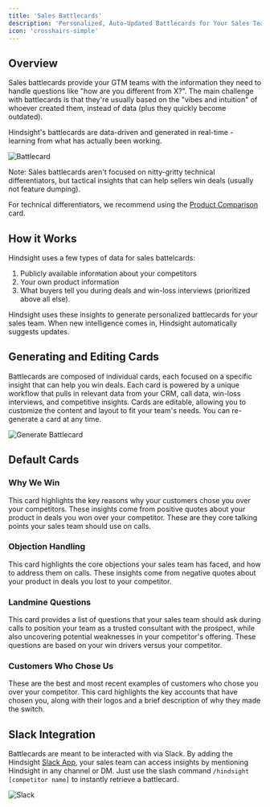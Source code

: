 ```yaml
---
title: 'Sales Battlecards'
description: 'Personalized, Auto-Updated Battlecards for Your Sales Team'
icon: 'crosshairs-simple'
---
```

## Overview
Sales battlecards provide your GTM teams with the information they need to handle questions like "how are you different from X?". 
The main challenge with battlecards is that they're usually based on the "vibes and intuition" of whoever created them, instead of data (plus they quickly become outdated).

Hindsight's battlecards are data-driven and generated in real-time - learning from what has actually been working.

<img alt="Battlecard" classname="block" src="/images/competitor-custom-prompt.png" />

Note: Sales battlecards aren't focused on nitty-gritty technical differentiators, but tactical insights that can help sellers win deals (usually not feature dumping).

For technical differentiators, we recommend using the [Product Comparison](https://docs.usehindsight.com/platform/feature-comparison) card.

## How it Works
Hindsight uses a few types of data for sales battelcards: 
1. Publicly available information about your competitors
2. Your own product information
3. What buyers tell you during deals and win-loss interviews (prioritized above all else).

Hindsight uses these insights to generate personalized battlecards for your sales team. When new intelligence comes in, Hindsight automatically suggests updates.

## Generating and Editing Cards
Battlecards are composed of individual cards, each focused on a specific insight that can help you win deals. Each card is powered by a unique workflow that pulls in relevant data from your CRM, call data, win-loss interviews, and competitive insights.
Cards are editable, allowing you to customize the content and layout to fit your team's needs. You can re-generate a card at any time.

<img alt="Generate Battlecard" classname="block" src="/images/battlecard-generate.png" />

## Default Cards
### Why We Win
This card highlights the key reasons why your customers chose you over your competitors. These insights come from positive quotes about your product in deals you won over your competitor.
These are they core talking points your sales team should use on calls.

### Objection Handling
This card highlights the core objections your sales team has faced, and how to address them on calls. These insights come from negative quotes about your product in deals you lost to your competitor.

### Landmine Questions
This card provides a list of questions that your sales team should ask during calls to position your team as a trusted consultant with the prospect, while also uncovering potential weaknesses in your competitor's offering. 
These questions are based on your win drivers versus your competitor.

### Customers Who Chose Us
These are the best and most recent examples of customers who chose you over your competitor. This card highlights the key accounts that have chosen you, along with their logos and a brief description of why they made the switch.

## Slack Integration
Battlecards are meant to be interacted with via Slack. By adding the Hindsight [Slack App](https://docs.usehindsight.com/guides/slack), your sales team can access insights by mentioning Hindsight in any channel or DM.
Just use the slash command ``` /hindsight [competitor name] ``` to instantly retrieve a battlecard.

<img alt="Slack" classname="block" src="/images/slack-app.png" />
